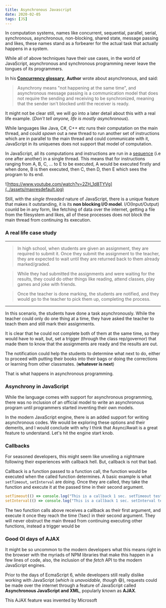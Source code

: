 ```yaml
---
title: Asynchronous Javascript
date: 2020-02-05
tags: [JS]
---
```


In computation systems, names like concurrent, sequential, parallel, serial, synchronous, asynchronous, non-blocking, shared state, message passing and likes, these names stand as a forbearer for the actual task that actually happens in a system.

While all of above techniques have their use cases, in the world of JavaScript, asynchronous and synchronous programming never leave the tongues of its programmers.

In his [__Concurrency glossary__](https://slikts.github.io/concurrency-glossary/?id=asynchronous-vs-synchronous-non-blocking-concurrent-vs-blocking-sequential), **Author** wrote about asynchronous, and said:

> Asynchrony means "not happening at the same time", and asynchronous message passing is a communication model that does not require the sending and receiving to be synchronized, meaning that the sender isn't blocked until the receiver is ready.

It might not be clear still, we will go into a later detail about this with a real life example. (_Don't tell anyone, life is mostly asynchronous_).

While languages like Java, C#, C++ etc runs their computation on the main thread, and could _spawn_ out a new thread to run another set of instructions which are in parallel to the main thread and could communicate with it, JavaScript in its uniquenes does not support that model of computation.

In JavaScript, all its computations and instructions are run in a [sequence](https://slikts.github.io/concurrency-glossary/?id=concurrent-order-independent-vs-sequential) (i.e one after another) in a single thread. This means that for instructions ranging from A, B, C, ... to E to be executed, A would be executed firstly and when done, B is then executed, then C, then D, then E which sees the program to its end.

![https://www.youtube.com/watch?v=2ZH_1d8TYVg](../assets/maxresdefault.jpg)


Still, with the _single threaded_ nature of JavaScript, there is a unique feature that makes it outstanding, it is its **non blocking I/O model**. I/O(Input/Output) counld be in any form, like fetching of data over the internet, getting a file from the filesystem and likes, all of these processes does not block the main thread from continuing its execution.



### A real life case study

___

> In high school, when students are given an assignment, they are required to submit it. Once they submit the assignment to the teacher, they are expected to wait until they are returned back to them already marked/graded.

> While they had submitted the assignments and were waiting for the results, they could do other things like reading, attend classes, play games and joke with friends.

> Once the teacher is done marking, the students are notified, and they would go to the teacher to pick them up, completing the process.

___

In this scenario, the students have done a task asynchronously. While the teacher could only do one thing at a time, they have asked the teacher to teach them and still mark their assignments.

It is clear that he could not complete both of them at the same time, so they would have to wait, but, set a trigger (through the class rep/governor) that made them to know that the assignments are ready and the results are out.

The notification could help the students to determine what next to do, either to proceed with putting their books into their bags or doing the corrections or learning from other classmates. (__whatever is next__)

That is what happens in asynchronous programming.

### Asynchrony in JavaScript

While the language comes with support for asynchronous programming, there was no inclusion of an official model to write an asynchronous program until programmers started inventing their own models.

In the modern JavaScript engine, there is an added support for writing asynchronous codes. We would be exploring these options and their demerits, and I would conclude with why I think that Async/Await is a great feature to understand. Let's hit the engine start knob.

### Callbacks

For seasoned developers, this might seem like unveiling a nightmare following their experiences with callback hell. But, callback is not that bad.

Callback is a function passed to a function call, the function would be executed when the called function determines. A basic example is what `setTimeout`, `setInterval` are doing. Once they are called, they take the function and execute it at the passed time in their second argument.

```js
setTimeout(() => console.log("This is a callback 1 sec. setTimeout test"), 1000);
setInterval(() => console.log("This is a callback 1 sec. setInterval test"), 1000);
```

The two function calls above receives a callback as their first argument, and execute it once they reach the time (1sec) in their second argument. They will never obstruct the main thread from continuing executing other functions, instead a trigger would be 





### Good Ol days of AJAX

It might be so uncommon to the modern developers what this means right in the browser with the myriads of NPM libraries that make this happen in a few lines of code, also, the inclusion of the _fetch_ API to the modern JavaScript engines.

Prior to the days of EcmaScript 6, while developers still really dislike working with JavaScript (_which is unavoidable, though_ 😄), requests could be made over the internet through a feature of JavaScript called **Asynchronous JavaScript and XML**, popularly known as **AJAX**.

This AJAX feature was invented by Microsoft 